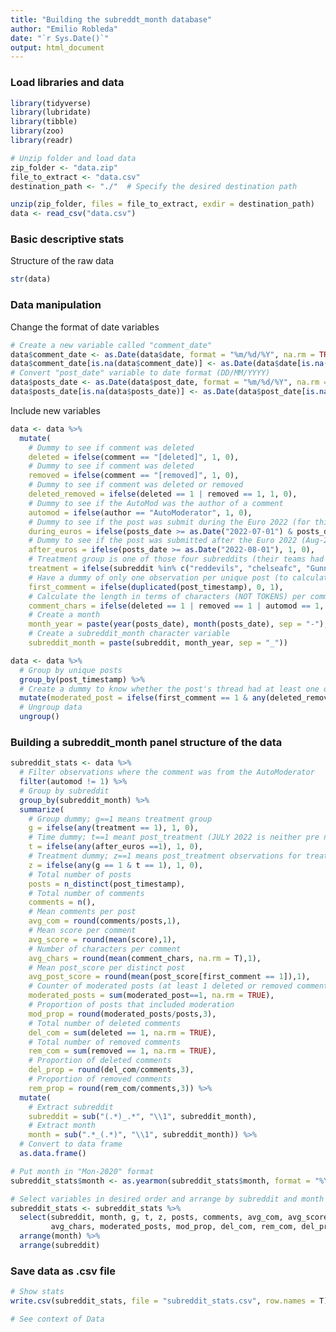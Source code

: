 ---
title: "Building the subreddt_month database"
author: "Emilio Robleda"
date: "`r Sys.Date()`"
output: html_document
---
### Load libraries and data

```{r Load Libraries, message=FALSE, warning=FALSE}
library(tidyverse)
library(lubridate)
library(tibble)
library(zoo)
library(readr)

```

```{r load data}
# Unzip folder and load data
zip_folder <- "data.zip"
file_to_extract <- "data.csv"
destination_path <- "./"  # Specify the desired destination path

unzip(zip_folder, files = file_to_extract, exdir = destination_path)
data <- read_csv("data.csv")

```

### Basic descriptive stats

Structure of the raw data

```{r display structure}
str(data)

```

### Data manipulation

Change the format of date variables

```{r dates in format}
# Create a new variable called "comment_date"
data$comment_date <- as.Date(data$date, format = "%m/%d/%Y", na.rm = TRUE)
data$comment_date[is.na(data$comment_date)] <- as.Date(data$date[is.na(data$comment_date)])
# Convert "post_date" variable to date format (DD/MM/YYYY)
data$posts_date <- as.Date(data$post_date, format = "%m/%d/%Y", na.rm = TRUE)
data$posts_date[is.na(data$posts_date)] <- as.Date(data$post_date[is.na(data$posts_date)])

```

Include new variables

```{r new variables}
data <- data %>%
  mutate(
    # Dummy to see if comment was deleted
    deleted = ifelse(comment == "[deleted]", 1, 0),
    # Dummy to see if comment was deleted
    removed = ifelse(comment == "[removed]", 1, 0),
    # Dummy to see if comment was deleted or removed
    deleted_removed = ifelse(deleted == 1 | removed == 1, 1, 0),
    # Dummy to see if the AutoMod was the author of a comment
    automod = ifelse(author == "AutoModerator", 1, 0),
    # Dummy to see if the post was submit during the Euro 2022 (for this research, in July 2022)
    during_euros = ifelse(posts_date >= as.Date("2022-07-01") & posts_date < as.Date("2022-08-01"), 1, 0),
    # Dummy to see if the post was submitted after the Euro 2022 (Aug-2022 onwards)
    after_euros = ifelse(posts_date >= as.Date("2022-08-01"), 1, 0),
    # Treatment group is one of those four subreddits (their teams had a player in England's Euro 2022 squad) 
    treatment = ifelse(subreddit %in% c("reddevils", "chelseafc", "Gunners", "MCFC"), 1, 0),
    # Have a dummy of only one observation per unique post (to calculate avg_post_score later)
    first_comment = ifelse(duplicated(post_timestamp), 0, 1),
    # Calculate the length in terms of characters (NOT TOKENS) per comment
    comment_chars = ifelse(deleted == 1 | removed == 1 | automod == 1, NA, nchar(comment)),
    # Create a month 
    month_year = paste(year(posts_date), month(posts_date), sep = "-"),
    # Create a subreddit_month character variable
    subreddit_month = paste(subreddit, month_year, sep = "_"))

data <- data %>%
  # Group by unique posts
  group_by(post_timestamp) %>%
  # Create a dummy to know whether the post's thread had at least one deleted or removed comment
  mutate(moderated_post = ifelse(first_comment == 1 & any(deleted_removed == 1), 1, 0)) %>%
  # Ungroup data
  ungroup()

```

### Building a subreddit_month panel structure of the data

```{r subreddit_month panel}
subreddit_stats <- data %>%
  # Filter observations where the comment was from the AutoModerator
  filter(automod != 1) %>%
  # Group by subreddit
  group_by(subreddit_month) %>%
  summarize(
    # Group dummy; g==1 means treatment group
    g = ifelse(any(treatment == 1), 1, 0),
    # Time dummy; t==1 meant post_treatment (JULY 2022 is neither pre nor post treatment)
    t = ifelse(any(after_euros ==1), 1, 0),
    # Treatment dummy; z==1 means post_treatment observations for treatment group units
    z = ifelse(any(g == 1 & t == 1), 1, 0),
    # Total number of posts
    posts = n_distinct(post_timestamp),
    # Total number of comments
    comments = n(),
    # Mean comments per post
    avg_com = round(comments/posts,1),
    # Mean score per comment
    avg_score = round(mean(score),1),
    # Number of characters per comment 
    avg_chars = round(mean(comment_chars, na.rm = T),1),
    # Mean post_score per distinct post
    avg_post_score = round(mean(post_score[first_comment == 1]),1),
    # Counter of moderated posts (at least 1 deleted or removed comment in thread)
    moderated_posts = sum(moderated_post==1, na.rm = TRUE),
    # Proportion of posts that included moderation
    mod_prop = round(moderated_posts/posts,3),
    # Total number of deleted comments
    del_com = sum(deleted == 1, na.rm = TRUE),
    # Total number of removed comments
    rem_com = sum(removed == 1, na.rm = TRUE),
    # Proportion of deleted comments
    del_prop = round(del_com/comments,3),
    # Proportion of removed comments
    rem_prop = round(rem_com/comments,3)) %>%
  mutate(
    # Extract subreddit
    subreddit = sub("(.*)_.*", "\\1", subreddit_month),
    # Extract month
    month = sub(".*_(.*)", "\\1", subreddit_month)) %>%
  # Convert to data frame
  as.data.frame()

# Put month in "Mon-2020" format  
subreddit_stats$month <- as.yearmon(subreddit_stats$month, format = "%Y-%m")

# Select variables in desired order and arrange by subreddit and month 
subreddit_stats <- subreddit_stats %>%
  select(subreddit, month, g, t, z, posts, comments, avg_com, avg_score, avg_post_score,
         avg_chars, moderated_posts, mod_prop, del_com, rem_com, del_prop, rem_prop) %>%
  arrange(month) %>%
  arrange(subreddit)

```

### Save data as .csv file

```{r view data and save as csv}
# Show stats
write.csv(subreddit_stats, file = "subreddit_stats.csv", row.names = T)

```

```{r}
# See context of Data


```
